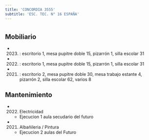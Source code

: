 ```yaml
---
title: 'CONCORDIA 3555'
subtitle: 'ESC. TEC. N° 16 ESPAÑA'
---
```


#


## Mobiliario

*  (2023) : escritorio 1, mesa pupitre doble 15, pizarrón 1, silla escolar 31 

*  (2022) : escritorio 1, mesa pupitre doble 15, pizarrón 1, silla escolar 31 

*  (2021) : escritorio 2, mesa pupitre doble 30, mesa trabajo estante 4, pizarrón 2, silla escolar 62, varios 8 





## Mantenimiento

*  (2022) Electricidad 
    + Ejecucion 1 aula secudario del futuro

*  (2021) Albañileria / Pintura 
    + Ejecucion 2 aulas del Futuro



